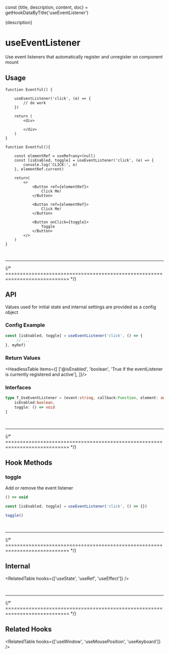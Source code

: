 const {title, description, content, doc} = getHookDataByTitle('useEventListener')

<head>
  <title>{title}</title>
  <meta name="description" content={description} />
</head>

<MainText>
{description}
</MainText>

<MainText>
<h1>useEventListener</h1>
Use event listeners that automatically register and unregister on component mount
</MainText>




## Usage

<Tabs>

<TabItem value='simple' label='Simple'>

```tsx live
function Eventful() {

    useEventListener('click', (e) => {
        // do work
    })

    return (
        <div>
            
        </div>
    )
}
```

</TabItem>

<TabItem value='advanced' label='Advanced'>

```tsx live
function Eventful(){

    const elementRef = useRef<any>(null)
    const [isEnabled, toggle] = useEventListener('click', (e) => {
        console.log('CLICK:', e)
    }, elementRef.current)

    return(
        <>
            <Button ref={elementRef}>
                Click Me!
            </Button>

            <Button ref={elementRef}>
                Click Me!
            </Button>

            <Button onClick={toggle}>
                Toggle
            </Button>
        </>
    )
}
```

</TabItem>

</Tabs>










<br />
<hr />
{/* ============================================================================ */}


## API 

Values used for initial state and internal settings are provided as a config
object 

### Config Example

```ts
const [isEnabled, toggle] = useEventListener('click', () => {
     // ... 
}, myRef)
```



### Return Values

<HeadlessTable items={[
    ['@isEnabled', 'boolean', 'True if the eventListener is currently registered and active'],
]}/>

### Interfaces

```ts
type T_UseEventListener = (event:string, callback:Function, element: any) => [
    isEnabled:boolean,
    toggle: () => void
]
```




<br />
<hr />
{/* ============================================================================ */}


## Hook Methods

<Card>

### toggle
Add or remove the event listener

```ts
() => void 
```
```ts
const [isEnabled, toggle] = useEventListener('click', () => {})

toggle()
```

</Card>


<br />
<hr />
{/* ============================================================================ */}



## Internal


<RelatedTable hooks={['useState', 'useRef', 'useEffect']} />



<br />
<hr />
{/* ============================================================================ */}



## Related Hooks


<RelatedTable hooks={['useWindow', 'useMousePosition', 'useKeyboard']} />

<!-- ignore-return-values -->
<!-- ignore-hook-methods -->